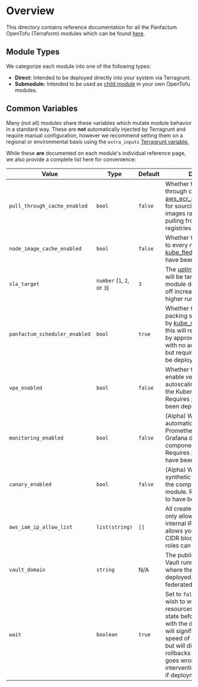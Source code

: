 # Overview

This directory contains reference documentation for all the Panfactum OpenTofu (Terraform) modules which can be found
[here](https://github.com/Panfactum/stack/tree/__PANFACTUM_VERSION_EDGE__/packages/infrastructure).

## Module Types

We categorize each module into one of the following types:

* **Direct:** Intended to be deployed directly into your system via Terragrunt.
* **Submodule:** Intended to be used as [child module](https://opentofu.org/docs/language/modules/) in your own OpenTofu modules.

## Common Variables

Many (not all) modules share these variables which mutate module behavior in a standard way. These are **not**
automatically injected by Terragrunt and require manual configuration, however we recommend setting them on
a regional or environmental basis using the `extra_inputs` [Terragrunt variable.](/docs/edge/reference/configuration/terragrunt-variables#inputs)

While these **are** documented on each module's individual reference page, we also provide a complete
list here for convenience:

| Value                         | Type                        | Default | Description                                                                                                                                                                                                                                                                           |
| ----------------------------- | --------------------------- | ------- | ------------------------------------------------------------------------------------------------------------------------------------------------------------------------------------------------------------------------------------------------------------------------------------- |
| `pull_through_cache_enabled`  | `bool`                      | `false` | Whether to use the pull through cached provided by [aws\_ecr\_pull\_through\_cache](/docs/edge/reference/infrastructure-modules/direct/aws/aws_ecr_pull_through_cache) for sourcing container images rather than directly pulling from public registries.                             |
| `node_image_cache_enabled`    | `bool`                      | `false` | Whether to pre-pull images to every node. Requires the [kube\_fledged](/docs/edge/reference/infrastructure-modules/direct/kubernetes/kube_fledged) operator to have been deployed.                                                                                                    |
| `sla_target`                  | `number` (`1`, `2`, or `3`) | `3`     | The [uptime SLA level](/docs/edge/guides/deploying-workloads/high-availability) that will be targeted in the module deployment. Trades off increased uptime for higher runtime costs.                                                                                                 |
| `panfactum_scheduler_enabled` | `bool`                      | `true`  | Whether to use the bin-packing scheduler provided by [kube\_scheduler](/docs/edge/reference/infrastructure-modules/direct/kubernetes/kube_scheduler). Using this will reduce cluster costs by approximately 25-33% with no additional impact, but requires the scheduler be deployed. |
| `vpa_enabled`                 | `bool`                      | `false` | Whether to automatically enable vertical pod autoscaling for the Pods in the Kubernetes module. Requires [kube\_vpa](/docs/edge/reference/infrastructure-modules/direct/kubernetes/kube_vpa) to have been deployed.                                                                   |
| `monitoring_enabled`          | `bool`                      | `false` | (Alpha) Whether to automatically install Prometheus scrapers and Grafana dashboards for the components in the module. Requires [kube\_monitoring](/docs/edge/reference/infrastructure-modules/direct/kubernetes/kube_monitoring) to have been deployed.                               |
| `canary_enabled`              | `bool`                      | `false` | (Alpha) Whether to install synthetic healthchecks for the components in the module. Requires [kube\_argo](/docs/edge/reference/infrastructure-modules/direct/kubernetes/kube_argo) to have been deployed.                                                                             |
| `aws_iam_ip_allow_list`       | `list(string)`              | `[]`    | All created IAM roles are only allowed to be used by internal IP addresses. This allows you to provide extra CIDR blocks from which IAM roles can be used.                                                                                                                            |
| `vault_domain`                | `string`                    | N/A     | The public domain name of Vault running in the cluster where the module is deployed. Used to set up federated authz/n.                                                                                                                                                                |
| `wait`                        | `boolean`                   | `true`  | Set to `false` if you do not wish to wait for the resources to reach a ready state before proceeding with the deployment. This will significantly improve the speed of deploying updates but will disable automatic rollbacks in case something goes wrong. Manual intervention may be required if deployment fails.|
